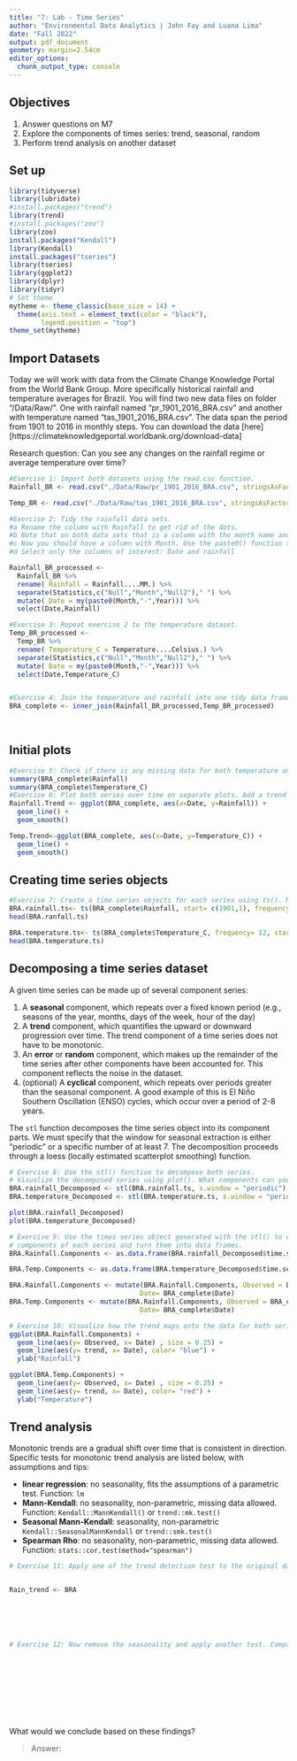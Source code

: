 ```yaml
---
title: "7: Lab - Time Series"
author: "Environmental Data Analytics | John Fay and Luana Lima"
date: "Fall 2022"
output: pdf_document
geometry: margin=2.54cm
editor_options: 
  chunk_output_type: console
---
```


## Objectives
1. Answer questions on M7
2. Explore the components of times series: trend, seasonal, random
3. Perform trend analysis on another dataset

## Set up

```r

library(tidyverse)
library(lubridate)
#install.packages("trend")
library(trend)
#install.packages("zoo")
library(zoo)
install.packages("Kendall")
library(Kendall)
install.packages("tseries")
library(tseries)
library(ggplot2)
library(dplyr)
library(tidyr)
# Set theme
mytheme <- theme_classic(base_size = 14) +
  theme(axis.text = element_text(color = "black"), 
        legend.position = "top")
theme_set(mytheme)
```

## Import Datasets

Today we will work with data from the Climate Change Knowledge Portal from the World Bank Group. More specifically historical rainfall and temperature averages for Brazil. You will find two new data files on folder "/Data/Raw/". One with rainfall named "pr_1901_2016_BRA.csv" and another with temperature named "tas_1901_2016_BRA.csv". The data span the period from 1901 to 2016 in monthly steps. You can download the data [here][https://climateknowledgeportal.worldbank.org/download-data]

Research question: Can you see any changes on the rainfall regime or average temperature over time?

```r
#Exercise 1: Import both datasets using the read.csv function.
Rainfall_BR <- read.csv("./Data/Raw/pr_1901_2016_BRA.csv", stringsAsFactors = TRUE)

Temp_BR <- read.csv("./Data/Raw/tas_1901_2016_BRA.csv", stringsAsFactors = TRUE)

#Exercise 2: Tidy the rainfall data sets.
#a Rename the column with Rainfall to get rid of the dots.
#b Note that on both data sets that is a column with the month name and average. Convert it to a Month column by separating the string, i.e., month in one column and the word "Average" on another. Hint: use the separate() function in the pipe.
#c Now you should have a column with Month. Use the paste0() function to paste month and year together and create a date object.
#d Select only the columns of interest: Date and rainfall

Rainfall_BR_processed <-
  Rainfall_BR %>% 
  rename( Rainfall = Rainfall....MM.) %>% 
  separate(Statistics,c("Null","Month","Null2")," ") %>% 
  mutate( Date = my(paste0(Month,"-",Year))) %>% 
  select(Date,Rainfall)

#Exercise 3: Repeat exercise 2 to the temperature dataset.
Temp_BR_processed <-
  Temp_BR %>% 
  rename( Temperature_C = Temperature....Celsius.) %>% 
  separate(Statistics,c("Null","Month","Null2")," ") %>% 
  mutate( Date = my(paste0(Month,"-",Year))) %>% 
  select(Date,Temperature_C)  


#Exercise 4: Join the temperature and rainfall into one tidy data frame with 3 columns: Date, Rainfall and Temperature.
BRA_complete <- inner_join(Rainfall_BR_processed,Temp_BR_processed)
  
           
```


## Initial plots

```r

#Exercise 5: Check if there is any missing data for both temperature and rainfall series.
summary(BRA_complete$Rainfall)
summary(BRA_complete$Temperature_C)
#Exercise 6: Plot both series over time on separate plots. Add a trend line using geom_smooth(). Can you say something about the trend just by visualizing the data?
Rainfall.Trend <- ggplot(BRA_complete, aes(x=Date, y=Rainfall)) +
  geom_line() +
  geom_smooth()

Temp.Trend<-ggplot(BRA_complete, aes(x=Date, y=Temperature_C)) +
  geom_line() +
  geom_smooth()

```

## Creating time series objects

```r
#Exercise 7: Create a time series objects for each series using ts(). Make sure you specify the starting point and frequency.
BRA.rainfall.ts<- ts(BRA_complete$Rainfall, start= c(1901,1), frequency= 12)
head(BRA.ranfall.ts)

BRA.temperature.ts<- ts(BRA_complete$Temperature_C, frequency= 12, start= c(1901,1))
head(BRA.temperature.ts)

```


## Decomposing a time series dataset

A given time series can be made up of several component series: 

1. A **seasonal** component, which repeats over a fixed known period (e.g., seasons of the year, months, days of the week, hour of the day)
2. A **trend** component, which quantifies the upward or downward progression over time. The trend component of a time series does not have to be monotonic.
3. An **error** or **random** component, which makes up the remainder of the time series after other components have been accounted for. This component reflects the noise in the dataset. 
4. (optional) A **cyclical** component, which repeats over periods greater than the seasonal component. A good example of this is El Niño Southern Oscillation (ENSO) cycles, which occur over a period of 2-8 years.


The `stl` function decomposes the time series object into its component parts. We must specify that the window for seasonal extraction is either "periodic" or a specific number of at least 7. The decomposition proceeds through a loess (locally estimated scatterplot smoothing) function.

```r

# Exercise 8: Use the stl() function to decompose both series. 
# Visualize the decomposed series using plot(). What components can you identify?
BRA.rainfall_Decomposed <- stl(BRA.rainfall.ts, s.window = "periodic")
BRA.temperature_Decomposed <- stl(BRA.temperature.ts, s.window = "periodic")

plot(BRA.rainfall_Decomposed)
plot(BRA.temperature_Decomposed)

# Exercise 9: Use the times series object generated with the stl() to extract the 
# components of each series and turn them into data frames.
BRA.Rainfall.Components <- as.data.frame(BRA.rainfall_Decomposed$time.series[,1:3])

BRA.Temp.Components <- as.data.frame(BRA.temperature_Decomposed$time.series[,1:3])

BRA.Rainfall.Components <- mutate(BRA.Rainfall.Components, Observed = BRA_complete$Rainfall,
                                 Date= BRA_complete$Date)
BRA.Temp.Components <- mutate(BRA.Rainfall.Components, Observed = BRA_complete$Rainfall,
                                 Date= BRA_complete$Date)

# Exercise 10: Visualize how the trend maps onto the data for both series
ggplot(BRA.Rainfall.Components) +
  geom_line(aes(y= Observed, x= Date) , size = 0.25) +
  geom_line(aes(y= trend, x= Date), color= "blue") +
  ylab("Rainfall")

ggplot(BRA.Temp.Components) +
  geom_line(aes(y= Observed, x= Date) , size = 0.25) +
  geom_line(aes(y= trend, x= Date), color= "red") +
  ylab("Temperature")


```


## Trend analysis

Monotonic trends are a gradual shift over time that is consistent in direction. Specific tests for monotonic trend analysis are listed below, with assumptions and tips: 

* **linear regression**: no seasonality, fits the assumptions of a parametric test. Function: `lm`
* **Mann-Kendall**: no seasonality, non-parametric, missing data allowed. Function: `Kendall::MannKendall()` or `trend::mk.test()`
* **Seasonal Mann-Kendall**: seasonality, non-parametric `Kendall::SeasonalMannKendall` or `trend::smk.test()`
* **Spearman Rho**: no seasonality, non-parametric, missing data allowed. Function: `stats::cor.test(method="spearman")`


```r

# Exercise 11: Apply one of the trend detection test to the original data set. Remember that the data has seasonal component, which test can be applied in this case?


Rain_trend <- BRA






# Exercise 12: Now remove the seasonality and apply another test. Compare the results with what you obtained on Exercise 9.











```

What would we conclude based on these findings? 

> Answer:


